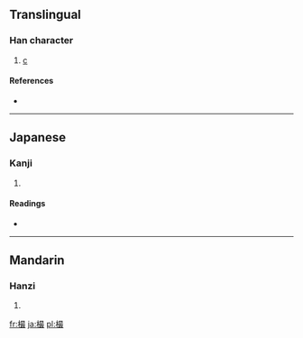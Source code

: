 ==Translingual==

===Han character===
{{Han char|rn=75|rad=木|as=12|sn=16|four=|canj=木日尸水 (DASE)}}

# [[c]]

====References====
* {{Han ref|kx=0551.240|dkj=15491|hdz=21291.080|uh=6A36|ud=27190}}

----

==Japanese==

===Kanji===
{{ja-kanji|grade=|rs=木12}}

# {{defn|Japanese|sort=木12}}

====Readings====
* {{ja-readings|on=[[さい]] (sai)|kun=[[ふし]] (fushi)}}

----

==Mandarin==

===Hanzi===
{{cmn-hanzi|pin=[[zuī]] ([[zui1]])|wg=tsui<sup>1</sup>}}

# {{defn|Mandarin|sort=木12}}

[[fr:樶]]
[[ja:樶]]
[[pl:樶]]